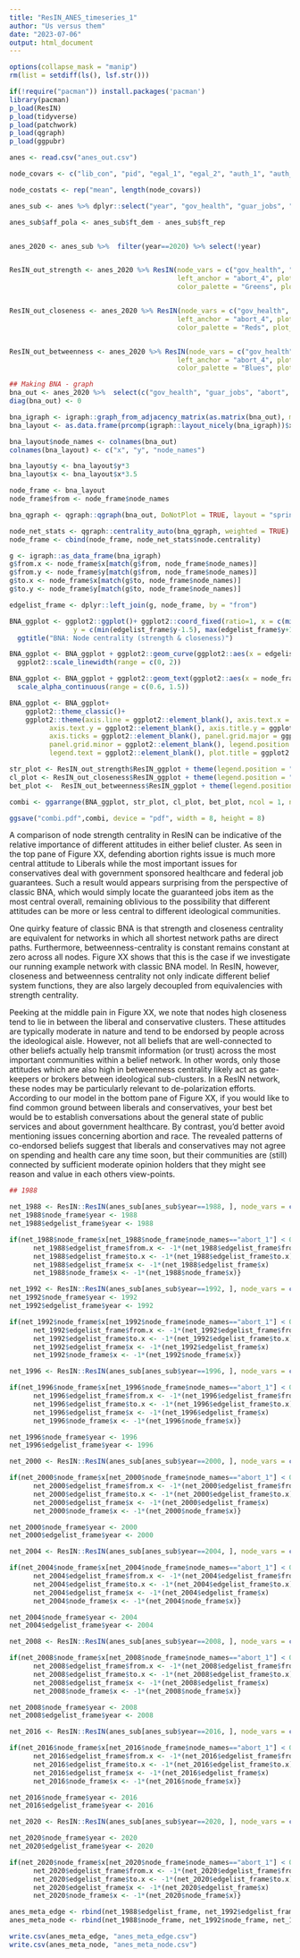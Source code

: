 ---
title: "ResIN_ANES_timeseries_1"
author: "Us versus them"
date: "2023-07-06"
output: html_document
---

```{r import, include=FALSE, warning = false, message=FALSE}

options(collapse_mask = "manip")
rm(list = setdiff(ls(), lsf.str()))

if(!require("pacman")) install.packages('pacman')
library(pacman)
p_load(ResIN)
p_load(tidyverse)
p_load(patchwork)
p_load(qgraph)
p_load(ggpubr)

anes <- read.csv("anes_out.csv")

node_covars <- c("lib_con", "pid", "egal_1", "egal_2", "auth_1", "auth_2", "auth_3", "auth_4", "rac_res_1", "rac_res_2", "rac_res_3", "rac_res_4", "ft_jews", "ft_blacks", "ft_whites", "ft_bis", "ft_lab" , "ft_lib" , "ft_con" , "ft_his" , "ft_dem" , "ft_poor" , "ft_rep" , "ft_asian" , "ft_congr" , "ft_gay" , "ft_immigr", "ft_chrfund" , "ft_fem" , "ft_mus" , "ft_chr" , "hw_whites" , "hw_blacks", "hw_his", "hw_asian")

node_costats <- rep("mean", length(node_covars))

anes_sub <- anes %>% dplyr::select("year", "gov_health", "guar_jobs", "abort", "def_spend", "aid_black", "spend_serv", node_covars)
```

```{r}

anes_sub$aff_pola <- anes_sub$ft_dem - anes_sub$ft_rep


anes_2020 <- anes_sub %>%  filter(year==2020) %>% select(!year)


ResIN_out_strength <- anes_2020 %>% ResIN(node_vars = c("gov_health", "guar_jobs", "abort", "aid_black", "spend_serv"),
                                          left_anchor = "abort_4", plot_whichstat = "Strength",  plot_responselabels = T, plot_ggplot = F,
                                          color_palette = "Greens", plot_title = "ResIN: Strength centrality", seed = 22)


ResIN_out_closeness <- anes_2020 %>% ResIN(node_vars = c("gov_health", "guar_jobs", "abort", "aid_black", "spend_serv"),
                                          left_anchor = "abort_4", plot_whichstat = "Closeness",  plot_responselabels = T, plot_ggplot = F,
                                          color_palette = "Reds", plot_title = "ResIN: Closeness centrality", seed = 22)


ResIN_out_betweenness <- anes_2020 %>% ResIN(node_vars = c("gov_health", "guar_jobs", "abort", "aid_black", "spend_serv"),
                                          left_anchor = "abort_4", plot_whichstat = "Betweenness",  plot_responselabels = T, plot_ggplot = F,
                                          color_palette = "Blues", plot_title = "ResIN: Betweenness centrality", seed = 22)

```

```{r, warning=FALSE, message=FALSE}
## Making BNA - graph
bna_out <- anes_2020 %>%  select(c("gov_health", "guar_jobs", "abort", "aid_black", "spend_serv")) %>% cor_auto() %>% abs() %>% as.data.frame()
diag(bna_out) <- 0

bna_igraph <- igraph::graph_from_adjacency_matrix(as.matrix(bna_out), mode = "undirected", weighted = TRUE, diag = FALSE)
bna_layout <- as.data.frame(prcomp(igraph::layout_nicely(bna_igraph))$x)

bna_layout$node_names <- colnames(bna_out)
colnames(bna_layout) <- c("x", "y", "node_names")

bna_layout$y <- bna_layout$y*3
bna_layout$x <- bna_layout$x*3.5

node_frame <- bna_layout
node_frame$from <- node_frame$node_names

bna_qgraph <- qgraph::qgraph(bna_out, DoNotPlot = TRUE, layout = "spring", labels = rownames(bna_out))

node_net_stats <- qgraph::centrality_auto(bna_qgraph, weighted = TRUE)
node_frame <- cbind(node_frame, node_net_stats$node.centrality)

g <- igraph::as_data_frame(bna_igraph)
g$from.x <- node_frame$x[match(g$from, node_frame$node_names)]
g$from.y <- node_frame$y[match(g$from, node_frame$node_names)]
g$to.x <- node_frame$x[match(g$to, node_frame$node_names)]
g$to.y <- node_frame$y[match(g$to, node_frame$node_names)]

edgelist_frame <- dplyr::left_join(g, node_frame, by = "from")

BNA_ggplot <- ggplot2::ggplot()+ ggplot2::coord_fixed(ratio=1, x = c(min(edgelist_frame$x-1.5), max(edgelist_frame$x+1.5)),
                y = c(min(edgelist_frame$y-1.5), max(edgelist_frame$y+1.5)))+
  ggtitle("BNA: Node centrality (strength & closeness)")

BNA_ggplot <- BNA_ggplot + ggplot2::geom_curve(ggplot2::aes(x = edgelist_frame$from.x, xend = edgelist_frame$to.x, y = edgelist_frame$from.y, yend = edgelist_frame$to.y, linewidth = edgelist_frame$weight), curvature = 0.2, color = "black", alpha = 0.4) +
  ggplot2::scale_linewidth(range = c(0, 2))

BNA_ggplot <- BNA_ggplot + ggplot2::geom_text(ggplot2::aes(x = node_frame$x, y = node_frame$y, label = node_frame$node_names, alpha = node_frame$Strength), size = 4) +
  scale_alpha_continuous(range = c(0.6, 1.5))

BNA_ggplot <- BNA_ggplot+
    ggplot2::theme_classic()+
    ggplot2::theme(axis.line = ggplot2::element_blank(), axis.text.x = ggplot2::element_blank(), axis.title.x = ggplot2::element_blank(),
          axis.text.y = ggplot2::element_blank(), axis.title.y = ggplot2::element_blank(),
          axis.ticks = ggplot2::element_blank(), panel.grid.major = ggplot2::element_blank(),
          panel.grid.minor = ggplot2::element_blank(), legend.position = "none",
          legend.text = ggplot2::element_blank(), plot.title = ggplot2::element_text(hjust = 0.5, size=12, vjust = -7.5), plot.margin = margin(-2,0,0,0))

str_plot <- ResIN_out_strength$ResIN_ggplot + theme(legend.position = "none", plot.title = element_text(size = 12, vjust = -9), plot.margin = margin(-2,0,0,0))
cl_plot <- ResIN_out_closeness$ResIN_ggplot + theme(legend.position = "none", plot.title = element_text(size = 12, vjust = -9), plot.margin = margin(-2,0,0,0))
bet_plot <-  ResIN_out_betweenness$ResIN_ggplot + theme(legend.position = "none", plot.title = element_text(size = 12, vjust = -9), plot.margin = margin(-2,0,0,0))

combi <- ggarrange(BNA_ggplot, str_plot, cl_plot, bet_plot, ncol = 1, nrow = 4)

ggsave("combi.pdf",combi, device = "pdf", width = 8, height = 8)


```

A comparison of node strength centrality in ResIN can be indicative of the relative importance of different attitudes in either belief cluster. As seen in the top pane of Figure XX, defending abortion rights issue is much more central attitude to Liberals while the most important issues for conservatives deal with government sponsored healthcare and federal job guarantees. Such a result would appears surprising from the perspective of classic BNA, which would simply locate the guaranteed jobs item as the most central overall, remaining oblivious to the possibility that different attitudes can be more or less central to different ideological communities.

One quirky feature of classic BNA is that strength and closeness centrality are equivalent for networks in which all shortest network paths are direct paths. Furthermore, betweenness-centrality is constant remains constant at zero across all nodes. Figure XX shows that this is the case if we investigate our running example network with classic BNA model. In ResIN, however, closeness and betweenness centrality not only indicate different belief system functions, they are also largely decoupled from equivalencies with strength centrality.

Peeking at the middle pain in Figure XX, we note that nodes high closeness tend to lie in between the liberal and conservative clusters. These attitudes are typically moderate in nature and tend to be endorsed by people across the ideological aisle. However, not all beliefs that are well-connected to other beliefs actually help transmit information (or trust) across the most important communities within a belief network. In other words, only those attitudes which are also high in betweenness centrality likely act as gate-keepers or brokers between ideological sub-clusters. In a ResIN network, these nodes may be particularly relevant to de-polarization efforts. According to our model in the bottom pane of Figure XX, if you would like to find common ground between liberals and conservatives, your best bet would be to establish conversations about the general state of public services and about government healthcare. By contrast, you'd better avoid mentioning issues concerning abortion and race. The revealed patterns of co-endorsed beliefs suggest that liberals and conservatives may not agree on spending and health care any time soon, but their communities are (still) connected by sufficient moderate opinion holders that they might see reason and value in each others view-points.

```{r first_net, include=FALSE, warning = false, message=FALSE}

## 1988

net_1988 <- ResIN::ResIN(anes_sub[anes_sub$year==1988, ], node_vars = c("gov_health","guar_jobs", "abort", "def_spend", "aid_black","spend_serv"),  network_stats=TRUE, node_covars = node_covars, node_costats = node_costats, remove_negative = TRUE)
net_1988$node_frame$year <- 1988
net_1988$edgelist_frame$year <- 1988

if(net_1988$node_frame$x[net_1988$node_frame$node_names=="abort_1"] < 0 & net_1988$node_frame$x[net_1988$node_frame$node_names=="spend_serv_1"] < 0) {
      net_1988$edgelist_frame$from.x <- -1*(net_1988$edgelist_frame$from.x)
      net_1988$edgelist_frame$to.x <- -1*(net_1988$edgelist_frame$to.x)
      net_1988$edgelist_frame$x <- -1*(net_1988$edgelist_frame$x)
      net_1988$node_frame$x <- -1*(net_1988$node_frame$x)}

net_1992 <- ResIN::ResIN(anes_sub[anes_sub$year==1992, ], node_vars = c("gov_health","guar_jobs", "abort", "def_spend", "aid_black","spend_serv"),  network_stats=TRUE, node_covars = node_covars, node_costats = node_costats)
net_1992$node_frame$year <- 1992
net_1992$edgelist_frame$year <- 1992

if(net_1992$node_frame$x[net_1992$node_frame$node_names=="abort_1"] < 0 & net_1992$node_frame$x[net_1992$node_frame$node_names=="spend_serv_1"] < 0) {
      net_1992$edgelist_frame$from.x <- -1*(net_1992$edgelist_frame$from.x)
      net_1992$edgelist_frame$to.x <- -1*(net_1992$edgelist_frame$to.x)
      net_1992$edgelist_frame$x <- -1*(net_1992$edgelist_frame$x)
      net_1992$node_frame$x <- -1*(net_1992$node_frame$x)}

net_1996 <- ResIN::ResIN(anes_sub[anes_sub$year==1996, ], node_vars = c("gov_health","guar_jobs", "abort", "def_spend", "aid_black","spend_serv"),  network_stats=TRUE, node_covars = node_covars, node_costats = node_costats)

if(net_1996$node_frame$x[net_1996$node_frame$node_names=="abort_1"] < 0 & net_1996$node_frame$x[net_1996$node_frame$node_names=="spend_serv_1"] < 0) {
      net_1996$edgelist_frame$from.x <- -1*(net_1996$edgelist_frame$from.x)
      net_1996$edgelist_frame$to.x <- -1*(net_1996$edgelist_frame$to.x)
      net_1996$edgelist_frame$x <- -1*(net_1996$edgelist_frame$x)
      net_1996$node_frame$x <- -1*(net_1996$node_frame$x)}

net_1996$node_frame$year <- 1996
net_1996$edgelist_frame$year <- 1996

net_2000 <- ResIN::ResIN(anes_sub[anes_sub$year==2000, ], node_vars = c("gov_health","guar_jobs", "abort", "def_spend", "aid_black","spend_serv"),  network_stats=TRUE, node_covars = node_covars, node_costats = node_costats)

if(net_2000$node_frame$x[net_2000$node_frame$node_names=="abort_1"] < 0 & net_2000$node_frame$x[net_2000$node_frame$node_names=="spend_serv_1"] < 0) {
      net_2000$edgelist_frame$from.x <- -1*(net_2000$edgelist_frame$from.x)
      net_2000$edgelist_frame$to.x <- -1*(net_2000$edgelist_frame$to.x)
      net_2000$edgelist_frame$x <- -1*(net_2000$edgelist_frame$x)
      net_2000$node_frame$x <- -1*(net_2000$node_frame$x)}

net_2000$node_frame$year <- 2000
net_2000$edgelist_frame$year <- 2000

net_2004 <- ResIN::ResIN(anes_sub[anes_sub$year==2004, ], node_vars = c("gov_health","guar_jobs", "abort", "def_spend", "aid_black","spend_serv"),  network_stats=TRUE, node_covars = node_covars, node_costats = node_costats)

if(net_2004$node_frame$x[net_2004$node_frame$node_names=="abort_1"] < 0 & net_2004$node_frame$x[net_2004$node_frame$node_names=="spend_serv_1"] < 0) {
      net_2004$edgelist_frame$from.x <- -1*(net_2004$edgelist_frame$from.x)
      net_2004$edgelist_frame$to.x <- -1*(net_2004$edgelist_frame$to.x)
      net_2004$edgelist_frame$x <- -1*(net_2004$edgelist_frame$x)
      net_2004$node_frame$x <- -1*(net_2004$node_frame$x)}

net_2004$node_frame$year <- 2004
net_2004$edgelist_frame$year <- 2004

net_2008 <- ResIN::ResIN(anes_sub[anes_sub$year==2008, ], node_vars = c("gov_health","guar_jobs", "abort", "def_spend", "aid_black","spend_serv"),  network_stats=TRUE, node_covars = node_covars, node_costats = node_costats)

if(net_2008$node_frame$x[net_2008$node_frame$node_names=="abort_1"] < 0 & net_2008$node_frame$x[net_2008$node_frame$node_names=="spend_serv_1"] < 0) {
      net_2008$edgelist_frame$from.x <- -1*(net_2008$edgelist_frame$from.x)
      net_2008$edgelist_frame$to.x <- -1*(net_2008$edgelist_frame$to.x)
      net_2008$edgelist_frame$x <- -1*(net_2008$edgelist_frame$x)
      net_2008$node_frame$x <- -1*(net_2008$node_frame$x)}

net_2008$node_frame$year <- 2008
net_2008$edgelist_frame$year <- 2008

net_2016 <- ResIN::ResIN(anes_sub[anes_sub$year==2016, ], node_vars = c("gov_health","guar_jobs", "abort", "def_spend", "aid_black","spend_serv"),  network_stats=TRUE, node_covars = node_covars, node_costats = node_costats)

if(net_2016$node_frame$x[net_2016$node_frame$node_names=="abort_1"] < 0 & net_2016$node_frame$x[net_2016$node_frame$node_names=="spend_serv_1"] < 0) {
      net_2016$edgelist_frame$from.x <- -1*(net_2016$edgelist_frame$from.x)
      net_2016$edgelist_frame$to.x <- -1*(net_2016$edgelist_frame$to.x)
      net_2016$edgelist_frame$x <- -1*(net_2016$edgelist_frame$x)
      net_2016$node_frame$x <- -1*(net_2016$node_frame$x)}

net_2016$node_frame$year <- 2016
net_2016$edgelist_frame$year <- 2016

net_2020 <- ResIN::ResIN(anes_sub[anes_sub$year==2020, ], node_vars = c("gov_health","guar_jobs", "abort", "def_spend", "aid_black","spend_serv"),  network_stats=TRUE, node_covars = node_covars, node_costats = node_costats)

net_2020$node_frame$year <- 2020
net_2020$edgelist_frame$year <- 2020

if(net_2020$node_frame$x[net_2020$node_frame$node_names=="abort_1"] < 0 & net_2020$node_frame$x[net_2020$node_frame$node_names=="spend_serv_1"] < 0) {
      net_2020$edgelist_frame$from.x <- -1*(net_2020$edgelist_frame$from.x)
      net_2020$edgelist_frame$to.x <- -1*(net_2020$edgelist_frame$to.x)
      net_2020$edgelist_frame$x <- -1*(net_2020$edgelist_frame$x)
      net_2020$node_frame$x <- -1*(net_2020$node_frame$x)}

anes_meta_edge <- rbind(net_1988$edgelist_frame, net_1992$edgelist_frame, net_1996$edgelist_frame, net_2000$edgelist_frame, net_2004$edgelist_frame, net_2008$edgelist_frame, net_2016$edgelist_frame, net_2020$edgelist_frame)
anes_meta_node <- rbind(net_1988$node_frame, net_1992$node_frame, net_1996$node_frame, net_2000$node_frame, net_2004$node_frame, net_2008$node_frame, net_2016$node_frame, net_2020$node_frame)

write.csv(anes_meta_edge, "anes_meta_edge.csv")
write.csv(anes_meta_node, "anes_meta_node.csv")

```
